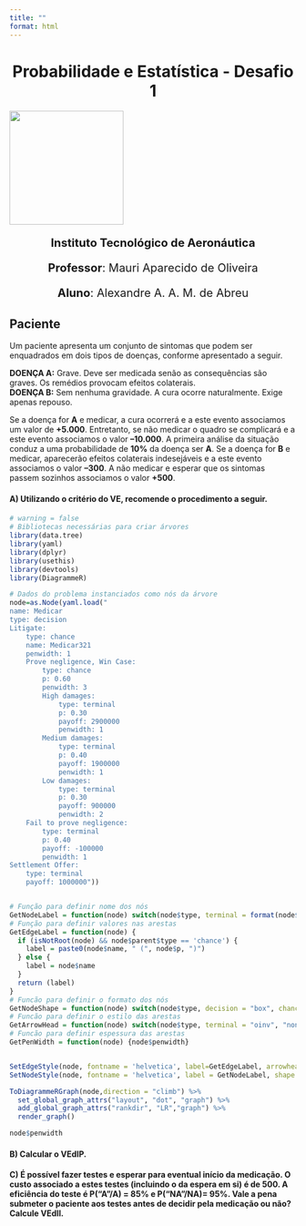 ```yaml
---
title: ""
format: html
---
```


::: {style="text-align:center"}
<h1>Probabilidade e Estatística - Desafio 1</h1>
:::

![](images/ita.jpg){fig-align="center" width="200"}

::: {style="text-align:center; font-size:20px;"}
**Instituto Tecnológico de Aeronáutica**

**Professor**: Mauri Aparecido de Oliveira

**Aluno**: Alexandre A. A. M. de Abreu
:::

## Paciente

Um paciente apresenta um conjunto de sintomas que podem ser enquadrados em dois tipos de doenças, conforme apresentado a seguir.

**DOENÇA A:** Grave. Deve ser medicada senão as consequências são graves. Os remédios provocam efeitos colaterais.\
**DOENÇA B:** Sem nenhuma gravidade. A cura ocorre naturalmente. Exige apenas repouso.

Se a doença for **A** e medicar, a cura ocorrerá e a este evento associamos um valor de **+5.000**. Entretanto, se não medicar o quadro se complicará e a este evento associamos o valor **--10.000**. A primeira análise da situação conduz a uma probabilidade de **10%** da doença ser **A**. Se a doença for **B** e medicar, aparecerão efeitos colaterais indesejáveis e a este evento associamos o valor **--300**. A não medicar e esperar que os sintomas passem sozinhos associamos o valor **+500**.

#### A) Utilizando o critério do VE, recomende o procedimento a seguir.

#### 

```r
# warning = false
# Bibliotecas necessárias para criar árvores 
library(data.tree)
library(yaml)
library(dplyr)
library(usethis)
library(devtools)
library(DiagrammeR)

# Dados do problema instanciados como nós da árvore
node=as.Node(yaml.load("
name: Medicar
type: decision
Litigate:
    type: chance
    name: Medicar321
    penwidth: 1
    Prove negligence, Win Case:
        type: chance
        p: 0.60
        penwidth: 3
        High damages:
            type: terminal
            p: 0.30
            payoff: 2900000
            penwidth: 1
        Medium damages:
            type: terminal
            p: 0.40
            payoff: 1900000
            penwidth: 1
        Low damages:
            type: terminal
            p: 0.30
            payoff: 900000
            penwidth: 2
    Fail to prove negligence:
        type: terminal
        p: 0.40
        payoff: -100000
        penwidth: 1
Settlement Offer:
    type: terminal
    payoff: 1000000"))


# Função para definir nome dos nós
GetNodeLabel = function(node) switch(node$type, terminal = format(node$payoff, scientific = FALSE, big.mark = ","),node$name)
# Função para definir valores nas arestas
GetEdgeLabel = function(node) {
  if (isNotRoot(node) && node$parent$type == 'chance') {
    label = paste0(node$name, " (", node$p, ")")
  } else {
    label = node$name
  }
  return (label)
}
# Funcão para definir o formato dos nós
GetNodeShape = function(node) switch(node$type, decision = "box", chance = "circle", terminal = "none")
# Funcão para definir o estilo das arestas
GetArrowHead = function(node) switch(node$type, terminal = "oinv", "none")
# Funcão para definir espessura das arestas
GetPenWidth = function(node) {node$penwidth}


SetEdgeStyle(node, fontname = 'helvetica', label=GetEdgeLabel, arrowhead=GetArrowHead, penwidth=GetPenWidth)
SetNodeStyle(node, fontname = 'helvetica', label = GetNodeLabel, shape = GetNodeShape)

ToDiagrammeRGraph(node,direction = "climb") %>%
  set_global_graph_attrs("layout", "dot", "graph") %>%
  add_global_graph_attrs("rankdir", "LR","graph") %>%
  render_graph()
```

```r
node$penwidth
```

#### B) Calcular o VEdIP.

#### C) É possível fazer testes e esperar para eventual início da medicação. O custo associado a estes testes (incluindo o da espera em si) é de 500. A eficiência do teste é P("A"/A) = 85% e P("NA"/NA)= 95%. Vale a pena submeter o paciente aos testes antes de decidir pela medicação ou não? Calcule VEdII.
